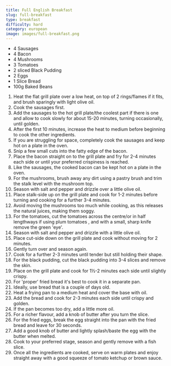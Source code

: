 ```yaml
---
title: Full English Breakfast
slug: full-breakfast
type: breakfast
difficulty: hard
category: european
image: images/full-breakfast.png
---
```


<RecipeLayout>

- 4 Sausages
- 4 Bacon
- 4 Mushrooms
- 3 Tomatoes
- 2 sliced Black Pudding
- 2 Eggs
- 1 Slice Bread
- 100g Baked Beans

1. Heat the flat grill plate over a low heat, on top of 2 rings/flames if it fits, and brush sparingly with light olive oil.
1. Cook the sausages first.
1. Add the sausages to the hot grill plate/the coolest part if there is one and allow to cook slowly for about 15-20 minutes, turning occasionally, until golden.
1. After the first 10 minutes, increase the heat to medium before beginning to cook the other ingredients.
1. If you are struggling for space, completely cook the sausages and keep hot on a plate in the oven.
1. Snip a few small cuts into the fatty edge of the bacon.
1. Place the bacon straight on to the grill plate and fry for 2-4 minutes each side or until your preferred crispiness is reached.
1. Like the sausages, the cooked bacon can be kept hot on a plate in the oven.
1. For the mushrooms, brush away any dirt using a pastry brush and trim the stalk level with the mushroom top.
1. Season with salt and pepper and drizzle over a little olive oil.
1. Place stalk-side up on the grill plate and cook for 1-2 minutes before turning and cooking for a further 3-4 minutes.
1. Avoid moving the mushrooms too much while cooking, as this releases the natural juices, making them soggy.
1. For the tomatoes, cut the tomatoes across the centre/or in half lengthways if using plum tomatoes , and with a small, sharp knife remove the green 'eye'.
1. Season with salt and pepper and drizzle with a little olive oil.
1. Place cut-side down on the grill plate and cook without moving for 2 minutes.
1. Gently turn over and season again.
1. Cook for a further 2-3 minutes until tender but still holding their shape.
1. For the black pudding, cut the black pudding into 3-4 slices and remove the skin.
1. Place on the grill plate and cook for 1½-2 minutes each side until slightly crispy.
1. For 'proper' fried bread it's best to cook it in a separate pan.
1. Ideally, use bread that is a couple of days old.
1. Heat a frying pan to a medium heat and cover the base with oil.
1. Add the bread and cook for 2-3 minutes each side until crispy and golden.
1. If the pan becomes too dry, add a little more oil.
1. For a richer flavour, add a knob of butter after you turn the slice.
1. For the fried eggs, break the egg straight into the pan with the fried bread and leave for 30 seconds.
1. Add a good knob of butter and lightly splash/baste the egg with the butter when melted.
1. Cook to your preferred stage, season and gently remove with a fish slice.
1. Once all the ingredients are cooked, serve on warm plates and enjoy straight away with a good squeeze of tomato ketchup or brown sauce.

</RecipeLayout>
